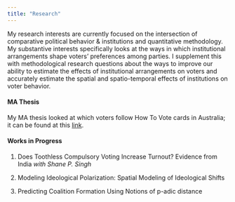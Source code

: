 ---
title: "Research"
---

My research interests are currently focused on the intersection of comparative political behavior & institutions and quantitative methodology. My substantive interests specifically looks at the ways in which institutional arrangements shape voters' preferences among parties. I supplement this with methodological research questions about the ways to improve our ability to estimate the effects of institutional arrangements on voters and accurately estimate the spatial and spatio-temporal effects of institutions on voter behavior.

#### MA Thesis

My MA thesis looked at which voters follow How To Vote cards in Australia; it can be found at this [link](https://outlookuga-my.sharepoint.com/:b:/g/personal/rr09094_uga_edu/EbzzR8jrNJNPmnd7rgrYiRwBrre4t6K7_sQ3tbIDP3tj4A?e=RsyyaZ).

#### Works in Progress

1.  Does Toothless Compulsory Voting Increase Turnout? Evidence from India *with Shane P. Singh*

2.  Modeling Ideological Polarization: Spatial Modeling of Ideological Shifts

3.  Predicting Coalition Formation Using Notions of p-adic distance
